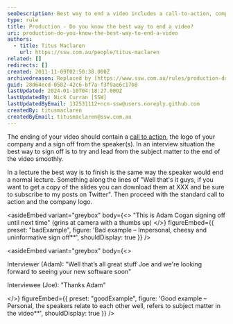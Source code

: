 ```yaml
---
seoDescription: Best way to end a video includes a call-to-action, company logo, and speaker sign-off.
type: rule
title: Production - Do you know the best way to end a video?
uri: production-do-you-know-the-best-way-to-end-a-video
authors:
  - title: Titus Maclaren
    url: https://ssw.com.au/people/titus-maclaren
related: []
redirects: []
created: 2011-11-09T02:50:38.000Z
archivedreason: Replaced by [https://www.ssw.com.au/rules/production-do-you-add-a-call-to-action](/rules/production-do-you-add-a-call-to-action)
guid: 28d64ecd-0582-42c6-bf7a-f3f9ae6c17b8
lastUpdated: 2024-01-10T04:18:27.000Z
lastUpdatedBy: Nick Curran [SSW]
lastUpdatedByEmail: 132531112+ncn-ssw@users.noreply.github.com
createdBy: titusmaclaren
createdByEmail: titusmaclaren@ssw.com.au
---
```


The ending of your video should contain a [call to action](/production-do-you-add-a-call-to-action), the logo of your company and a sign off from the speaker(s).
In an interview situation the best way to sign off is to try and lead from the subject matter to the end of the video smoothly.

In a lecture the best way is to finish is the same way the speaker would end a normal lecture. Something along the lines of "Well that's it guys, if you want to get a copy of the slides you can download them at XXX and be sure to subscribe to my posts on Twitter". Then proceed with the standard call to action and the company logo.

<asideEmbed
  variant="greybox"
  body={<>
    "This is Adam Cogan signing off until next time" (grins at camera with a thumbs up)
  </>}
  figureEmbed={{
    preset: "badExample",
    figure: 'Bad example – Impersonal, cheesy and uninformative sign off\*\*',
    shouldDisplay: true
  }}
/>

<asideEmbed
  variant="greybox"
  body={<>
    
Interviewer (Adam):
"Well that’s all great stuff Joe and we're looking forward to seeing your new software soon"

Interviewee (Joe):
"Thanks Adam"

  </>}
  figureEmbed={{
    preset: "goodExample",
    figure: 'Good example – Personal, the speakers relate to each other well, refers to subject matter in the video\*\*',
    shouldDisplay: true
  }}
/>
